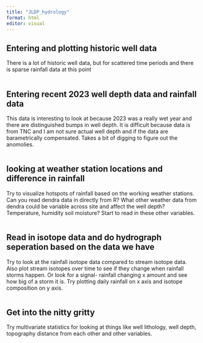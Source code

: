 ```yaml
---
title: "JLDP_hydrology"
format: html
editor: visual
---
```


## Entering and plotting historic well data

There is a lot of historic well data, but for scattered time periods and there is sparse rainfall data at this point

```r

```

## Entering recent 2023 well depth data and rainfall data

This data is interesting to look at because 2023 was a really wet year and there are distinguished bumps in well depth. It is difficult because data is from TNC and I am not sure actual well depth and if the data are barametrically compensated. Takes a bit of digging to figure out the anomolies.

```r

```

## looking at weather station locations and difference in rainfall

Try to visualize hotspots of rainfall based on the working weather stations. Can you read dendra data in directly from R?
What other weather data from dendra could be variable across site and affect the well depth? Temperature, humidity soil moisture? Start to read in these other variables.

```r

```

## Read in isotope data and do hydrograph seperation based on the data we have

Try to look at the rainfall isotope data compared to stream isotope data. Also plot stream isotopes over time to see if they change when rainfall storms happen. Or look for a signal- rainfall changing x amount and see how big of a storm it is.
Try plotting daily rainfall on x axis and isotope composition on y axis.
```r

```


## Get into the nitty gritty

Try multivariate statistics for looking at things like well lithology, well depth, topography distance from each other and other variables.

```r

```

